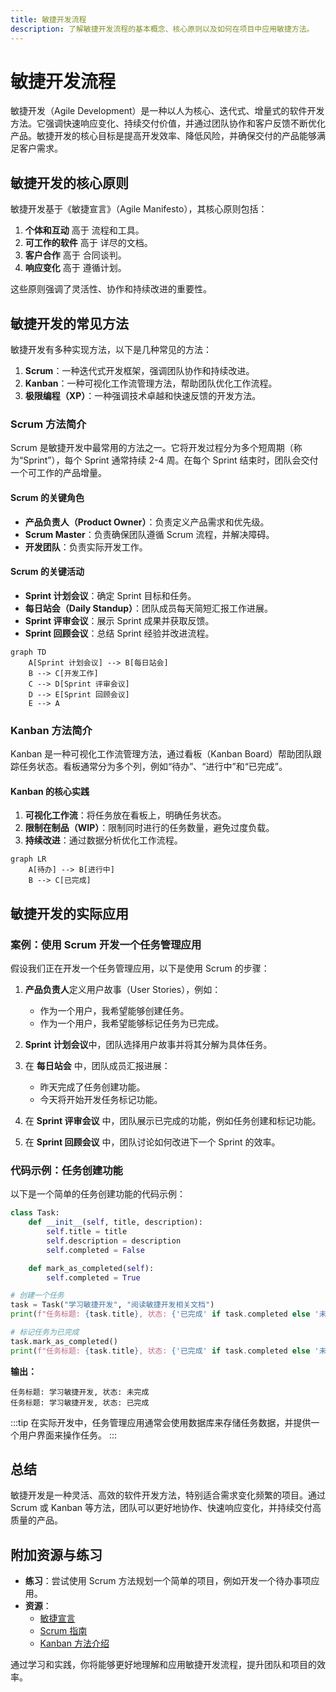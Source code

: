 ```yaml
---
title: 敏捷开发流程
description: 了解敏捷开发流程的基本概念、核心原则以及如何在项目中应用敏捷方法。
---
```


# 敏捷开发流程

敏捷开发（Agile Development）是一种以人为核心、迭代式、增量式的软件开发方法。它强调快速响应变化、持续交付价值，并通过团队协作和客户反馈不断优化产品。敏捷开发的核心目标是提高开发效率、降低风险，并确保交付的产品能够满足客户需求。

## 敏捷开发的核心原则

敏捷开发基于《敏捷宣言》（Agile Manifesto），其核心原则包括：

1. **个体和互动** 高于 流程和工具。
2. **可工作的软件** 高于 详尽的文档。
3. **客户合作** 高于 合同谈判。
4. **响应变化** 高于 遵循计划。

这些原则强调了灵活性、协作和持续改进的重要性。

## 敏捷开发的常见方法

敏捷开发有多种实现方法，以下是几种常见的方法：

1. **Scrum**：一种迭代式开发框架，强调团队协作和持续改进。
2. **Kanban**：一种可视化工作流管理方法，帮助团队优化工作流程。
3. **极限编程（XP）**：一种强调技术卓越和快速反馈的开发方法。

### Scrum 方法简介

Scrum 是敏捷开发中最常用的方法之一。它将开发过程分为多个短周期（称为“Sprint”），每个 Sprint 通常持续 2-4 周。在每个 Sprint 结束时，团队会交付一个可工作的产品增量。

#### Scrum 的关键角色

- **产品负责人（Product Owner）**：负责定义产品需求和优先级。
- **Scrum Master**：负责确保团队遵循 Scrum 流程，并解决障碍。
- **开发团队**：负责实际开发工作。

#### Scrum 的关键活动

- **Sprint 计划会议**：确定 Sprint 目标和任务。
- **每日站会（Daily Standup）**：团队成员每天简短汇报工作进展。
- **Sprint 评审会议**：展示 Sprint 成果并获取反馈。
- **Sprint 回顾会议**：总结 Sprint 经验并改进流程。

```mermaid
graph TD
    A[Sprint 计划会议] --> B[每日站会]
    B --> C[开发工作]
    C --> D[Sprint 评审会议]
    D --> E[Sprint 回顾会议]
    E --> A
```

### Kanban 方法简介

Kanban 是一种可视化工作流管理方法，通过看板（Kanban Board）帮助团队跟踪任务状态。看板通常分为多个列，例如“待办”、“进行中”和“已完成”。

#### Kanban 的核心实践

1. **可视化工作流**：将任务放在看板上，明确任务状态。
2. **限制在制品（WIP）**：限制同时进行的任务数量，避免过度负载。
3. **持续改进**：通过数据分析优化工作流程。

```mermaid
graph LR
    A[待办] --> B[进行中]
    B --> C[已完成]
```

## 敏捷开发的实际应用

### 案例：使用 Scrum 开发一个任务管理应用

假设我们正在开发一个任务管理应用，以下是使用 Scrum 的步骤：

1. **产品负责人**定义用户故事（User Stories），例如：
   - 作为一个用户，我希望能够创建任务。
   - 作为一个用户，我希望能够标记任务为已完成。

2. **Sprint 计划会议**中，团队选择用户故事并将其分解为具体任务。

3. 在 **每日站会** 中，团队成员汇报进展：
   - 昨天完成了任务创建功能。
   - 今天将开始开发任务标记功能。

4. 在 **Sprint 评审会议** 中，团队展示已完成的功能，例如任务创建和标记功能。

5. 在 **Sprint 回顾会议** 中，团队讨论如何改进下一个 Sprint 的效率。

### 代码示例：任务创建功能

以下是一个简单的任务创建功能的代码示例：

```python
class Task:
    def __init__(self, title, description):
        self.title = title
        self.description = description
        self.completed = False

    def mark_as_completed(self):
        self.completed = True

# 创建一个任务
task = Task("学习敏捷开发", "阅读敏捷开发相关文档")
print(f"任务标题: {task.title}, 状态: {'已完成' if task.completed else '未完成'}")

# 标记任务为已完成
task.mark_as_completed()
print(f"任务标题: {task.title}, 状态: {'已完成' if task.completed else '未完成'}")
```

**输出：**
```
任务标题: 学习敏捷开发, 状态: 未完成
任务标题: 学习敏捷开发, 状态: 已完成
```

:::tip
在实际开发中，任务管理应用通常会使用数据库来存储任务数据，并提供一个用户界面来操作任务。
:::

## 总结

敏捷开发是一种灵活、高效的软件开发方法，特别适合需求变化频繁的项目。通过 Scrum 或 Kanban 等方法，团队可以更好地协作、快速响应变化，并持续交付高质量的产品。

## 附加资源与练习

- **练习**：尝试使用 Scrum 方法规划一个简单的项目，例如开发一个待办事项应用。
- **资源**：
  - [敏捷宣言](https://agilemanifesto.org/)
  - [Scrum 指南](https://www.scrumguides.org/)
  - [Kanban 方法介绍](https://kanbanize.com/kanban-resources)

通过学习和实践，你将能够更好地理解和应用敏捷开发流程，提升团队和项目的效率。